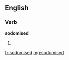 ==English==

===Verb===
'''sodomised'''

# {{past of|[[sodomise]]}}

[[fr:sodomised]]
[[mg:sodomised]]